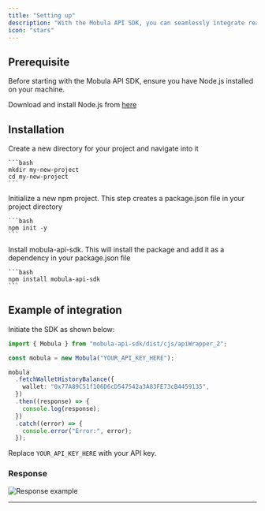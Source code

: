 ```yaml
---
title: "Setting up"
description: "With the Mobula API SDK, you can seamlessly integrate real-time crypto metrics into your projects. Whether you're building a new crypto dashboard or just exploring the world of cryptocurrencies, Mobula API SDK has got you covered."
icon: "stars"
---
```


## Prerequisite

Before starting with the Mobula API SDK, ensure you have Node.js installed on your machine.

<Tip>Download and install Node.js from [here](https://nodejs.org/)</Tip>

## Installation

<Steps>
  <Step title="First Step">
    Create a new directory for your project and navigate into it

    ```bash
    mkdir my-new-project
    cd my-new-project
    ```

  </Step>
  <Step title="Second Step">
    Initialize a new npm project. This step creates a package.json file in your project directory

    ```bash
    npm init -y
    ```

  </Step>
  <Step title="Third Step">
    Install mobula-api-sdk. This will install the package and add it as a dependency in your package.json file
    
    ```bash
    npm install mobula-api-sdk
    ```
  </Step>
</Steps>

## Example of integration

Initiate the SDK as shown below:

```typescript myproject.ts
import { Mobula } from "mobula-api-sdk/dist/cjs/apiWrapper_2";

const mobula = new Mobula("YOUR_API_KEY_HERE");

mobula
  .fetchWalletHistoryBalance({
    wallet: "0x77A89C51f106D6cD547542a3A83FE73cB4459135",
  })
  .then((response) => {
    console.log(response);
  })
  .catch((error) => {
    console.error("Error:", error);
  });
```

Replace `YOUR_API_KEY_HERE` with your API key.

### Response

![Response example](https://i.imgur.com/Es0DhoJ.png)

---

